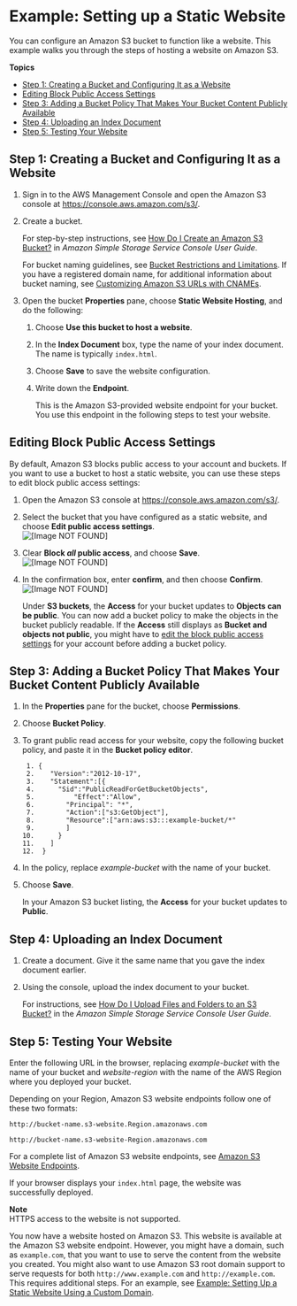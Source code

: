 # Example: Setting up a Static Website<a name="HostingWebsiteOnS3Setup"></a>

You can configure an Amazon S3 bucket to function like a website\. This example walks you through the steps of hosting a website on Amazon S3\.

**Topics**
+ [Step 1: Creating a Bucket and Configuring It as a Website](#step1-create-bucket-config-as-website)
+ [Editing Block Public Access Settings](#step2-edit-block-public-access)
+ [Step 3: Adding a Bucket Policy That Makes Your Bucket Content Publicly Available](#step3-add-bucket-policy-make-content-public)
+ [Step 4: Uploading an Index Document](#step3-upload-index-doc)
+ [Step 5: Testing Your Website](#step4-test-web-site)

## Step 1: Creating a Bucket and Configuring It as a Website<a name="step1-create-bucket-config-as-website"></a>

1. Sign in to the AWS Management Console and open the Amazon S3 console at [https://console\.aws\.amazon\.com/s3/](https://console.aws.amazon.com/s3)\.

1. Create a bucket\.

   For step\-by\-step instructions, see [How Do I Create an Amazon S3 Bucket?](https://docs.aws.amazon.com/AmazonS3/latest/user-guide/create-bucket.html) in *Amazon Simple Storage Service Console User Guide*\.

   For bucket naming guidelines, see [Bucket Restrictions and Limitations](BucketRestrictions.mdx)\. If you have a registered domain name, for additional information about bucket naming, see [Customizing Amazon S3 URLs with CNAMEs](VirtualHosting.mdx#VirtualHostingCustomURLs)\.

1. Open the bucket **Properties** pane, choose **Static Website Hosting**, and do the following:

   1. Choose **Use this bucket to host a website**\.

   1. In the **Index Document** box, type the name of your index document\. The name is typically `index.html`\.

   1.  Choose **Save** to save the website configuration\.

   1. Write down the **Endpoint**\.

      This is the Amazon S3\-provided website endpoint for your bucket\. You use this endpoint in the following steps to test your website\.

## Editing Block Public Access Settings<a name="step2-edit-block-public-access"></a>

By default, Amazon S3 blocks public access to your account and buckets\. If you want to use a bucket to host a static website, you can use these steps to edit block public access settings: 

1. Open the Amazon S3 console at [https://console\.aws\.amazon\.com/s3/](https://console.aws.amazon.com/s3/)\.

1. Select the bucket that you have configured as a static website, and choose **Edit public access settings**\.  
![\[Image NOT FOUND\]](http://docs.aws.amazon.com/AmazonS3/latest/dev/images/edit-public-access.png)

1. Clear **Block *all* public access**, and choose **Save**\.  
![\[Image NOT FOUND\]](http://docs.aws.amazon.com/AmazonS3/latest/dev/images/edit-public-access-clear.png)

1. In the confirmation box, enter **confirm**, and then choose **Confirm**\.  
![\[Image NOT FOUND\]](http://docs.aws.amazon.com/AmazonS3/latest/dev/images/edit-public-access-confirm.png)

   Under **S3 buckets**, the **Access** for your bucket updates to **Objects can be public**\. You can now add a bucket policy to make the objects in the bucket publicly readable\. If the **Access** still displays as **Bucket and objects not public**, you might have to [edit the block public access settings](https://docs.aws.amazon.com/AmazonS3/latest/user-guide/block-public-access-account.html) for your account before adding a bucket policy\.

## Step 3: Adding a Bucket Policy That Makes Your Bucket Content Publicly Available<a name="step3-add-bucket-policy-make-content-public"></a>

1. In the **Properties** pane for the bucket, choose **Permissions**\.

1. Choose **Bucket Policy**\.

1. To grant public read access for your website, copy the following bucket policy, and paste it in the **Bucket policy editor**\.

   ```
    1. {
    2.    "Version":"2012-10-17",
    3.    "Statement":[{
    4.  	"Sid":"PublicReadForGetBucketObjects",
    5.          "Effect":"Allow",
    6.  	  "Principal": "*",
    7.        "Action":["s3:GetObject"],
    8.        "Resource":["arn:aws:s3:::example-bucket/*"
    9.        ]
   10.      }
   11.    ]
   12.  }
   ```

1. In the policy, replace *example\-bucket* with the name of your bucket\.

1. Choose **Save**\.

   In your Amazon S3 bucket listing, the **Access** for your bucket updates to **Public**\. 

## Step 4: Uploading an Index Document<a name="step3-upload-index-doc"></a>

1. Create a document\. Give it the same name that you gave the index document earlier\.

1. Using the console, upload the index document to your bucket\.

   For instructions, see [How Do I Upload Files and Folders to an S3 Bucket?](https://docs.aws.amazon.com/AmazonS3/latest/user-guide/upload-objects.html) in the *Amazon Simple Storage Service Console User Guide*\.

## Step 5: Testing Your Website<a name="step4-test-web-site"></a>

Enter the following URL in the browser, replacing *example\-bucket* with the name of your bucket and *website\-region* with the name of the AWS Region where you deployed your bucket\. 

Depending on your Region, Amazon S3 website endpoints follow one of these two formats:

```
http://bucket-name.s3-website.Region.amazonaws.com
```

```
http://bucket-name.s3-website-Region.amazonaws.com
```

For a complete list of Amazon S3 website endpoints, see [Amazon S3 Website Endpoints](https://docs.aws.amazon.com/general/latest/gr/s3.html#s3_website_region_endpoints)\.

If your browser displays your `index.html` page, the website was successfully deployed\.

**Note**  
HTTPS access to the website is not supported\.

You now have a website hosted on Amazon S3\. This website is available at the Amazon S3 website endpoint\. However, you might have a domain, such as `example.com`, that you want to use to serve the content from the website you created\. You might also want to use Amazon S3 root domain support to serve requests for both `http://www.example.com` and `http://example.com`\. This requires additional steps\. For an example, see [Example: Setting Up a Static Website Using a Custom Domain](website-hosting-custom-domain-walkthrough.mdx)\. 